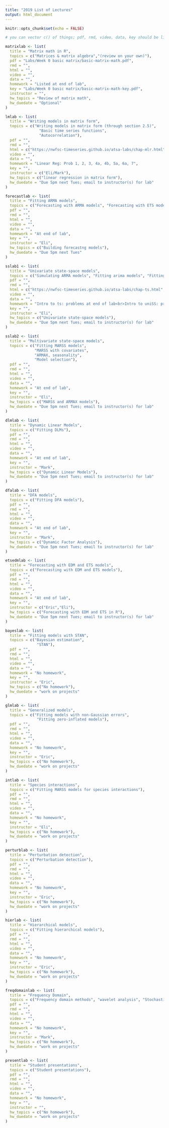 ```yaml
---
title: "2019 List of Lectures"
output: html_document
---
```


```r
knitr::opts_chunk$set(echo = FALSE)
```

```r
# you can vector c() of things; pdf, rmd, video, data, key should be links
```

```r
matrixlab <- list(
  title = "Matrix math in R",
  topics = c("Matrices & matrix algebra","(review on your own)"),
  pdf = "Labs/Week 0 basic matrix/basic-matrix-math.pdf",
  rmd = "",
  html = "",
  video = "",
  data = "",
  homework = "Listed at end of lab",
  key = "Labs/Week 0 basic matrix/basic-matrix-math-key.pdf",
  instructor = "",
  hw_topics = "Review of matrix math",
  hw_duedate = "Optional"
)
```

```r
lmlab <- list(
  title = "Writing models in matrix form",
  topics = c("Writing models in matrix form (through section 2.5)",
               "Basic time series functions",
               "Autocorrelation"),
  pdf = "",
  rmd = "",
  html = c("https://nwfsc-timeseries.github.io/atsa-labs/chap-mlr.html","https://nwfsc-timeseries.github.io/atsa-labs/chap-ts.html"),
  video = "",
  data = "",
  homework = "Linear Reg: Prob 1, 2, 3, 4a, 4b, 5a, 6a, 7",
  key = "",
  instructor = c("Eli/Mark"),
  hw_topics = c("linear regression in matrix form"),
  hw_duedate = "Due 5pm next Tues; email to instructor(s) for lab"
)
```

```r
forecastlab <- list(
  title = "Fitting ARMA models",
  topics = c("Forecasting with ARMA models", "Forecasting with ETS models"),
  pdf = "",
  rmd = "",
  html = "",
  video = "",
  data = "",
  homework = "At end of lab",
  key = "",
  instructor = "Eli",
  hw_topics = c("Building forecastng models"),
  hw_duedate = "Due 5pm next Tues"
)
```

```r
sslab1 <- list(
  title = "Univariate state-space models",
  topics = c("Simulating ARMA models", "Fitting arima models", "Fitting univariate state-space models"),
  pdf = "",
  rmd = "",
  html = c("https://nwfsc-timeseries.github.io/atsa-labs/chap-ts.html", "https://nwfsc-timeseries.github.io/atsa-labs/chap-univariate-state-space.html"),
  video = "",
  data = "",
  homework = "Intro to ts: problems at end of lab<br>Intro to uniSS: problems at end of chapter",
  key = "",
  instructor = "Eli",
  hw_topics = c("Univariate state-space models"),
  hw_duedate = "Due 5pm next Tues; email to instructor(s) for lab"
)
```

```r
sslab2 <- list(
  title = "Multivariate state-space models",
  topics = c("Fitting MARSS models",
             "MARSS with covariates",
             "ARMAX, seasonality",
             "Model selection"),
  pdf = "",
  rmd = "",
  html = "",
  video = "",
  data = "",
  homework = "At end of lab",
  key = "",
  instructor = "Eli",
  hw_topics = c("MARSS and ARMAX models"),
  hw_duedate = "Due 5pm next Tues; email to instructor(s) for lab"
)
```

```r
dlmlab <- list(
  title = "Dynamic Linear Models",
  topics = c("Fitting DLMs"),
  pdf = "",
  rmd = "",
  html = "",
  video = "",
  data = "",
  homework = "At end of lab",
  key = "",
  instructor = "Mark",
  hw_topics = c("Dynamic Linear Models"),
  hw_duedate = "Due 5pm next Tues; email to instructor(s) for lab"
)
```

```r
dfalab <- list(
  title = "DFA models",
  topics = c("Fitting DFA models"),
  pdf = "",
  rmd = "",
  html = "",
  video = "",
  data = "",
  homework = "At end of lab",
  key = "",
  instructor = "Mark",
  hw_topics = c("Dynamic Factor Analysis"),
  hw_duedate = "Due 5pm next Tues; email to instructor(s) for lab"
)
```

```r
etsedmlab <- list(
  title = "Forecasting with EDM and ETS models",
  topics = c("Forecasting with EDM and ETS models"),
  pdf = "",
  rmd = "",
  html = "",
  video = "",
  data = "",
  homework = "At end of lab",
  key = "",
  instructor = c("Eric","Eli"),
  hw_topics = c("Forecasting with EDM and ETS in R"),
  hw_duedate = "Due 5pm next Tues; email to instructor(s) for lab"
)
```

```r
bayeslab <- list(
  title = "Fitting models with STAN",
  topics = c("Bayesian estimation",
              "STAN"),
  pdf = "",
  rmd = "",
  html = "",
  video = "",
  data = "",
  homework = "No homework",
  key = "",
  instructor = "Eric",
  hw_topics = c("No homework"),
  hw_duedate = "work on projects"
)
```


```r
glmlab <- list(
  title = "Generalized models",
  topics = c("Fitting models with non-Gaussian errors",
              "Fitting zero-inflated models"),
  pdf = "",
  rmd = "",
  html = "",
  video = "",
  data = "",
  homework = "No homework",
  key = "",
  instructor = "Eric",
  hw_topics = c("No homework"),
  hw_duedate = "work on projects"
)
```

```r
intlab <- list(
  title = "Species interactions",
  topics = c("Fitting MARSS models for species interactions"),
  pdf = "",
  rmd = "",
  html = "",
  video = "",
  data = "",
  homework = "No homework",
  key = "",
  instructor = "Eli",
  hw_topics = c("No homework"),
  hw_duedate = "work on projects"
)
```

```r
perturblab <- list(
  title = "Perturbation detection",
  topics = c("Perturbation detection"),
  pdf = "",
  rmd = "",
  html = "",
  video = "",
  data = "",
  homework = "No homework",
  key = "",
  instructor = "Eric",
  hw_topics = c("No homework"),
  hw_duedate = "work on projects"
)
```

```r
hierlab <- list(
  title = "Hierarchical models",
  topics = c("Fitting hierarchical models"),
  pdf = "",
  rmd = "",
  html = "",
  video = "",
  data = "",
  homework = "No homework",
  key = "",
  instructor = "Eric",
  hw_topics = c("No homework"),
  hw_duedate = "work on projects"
)
```


```r
freqdomainlab <- list(
  title = "Frequency Domain",
  topics = c("Frequency domain methods", "wavelet analysis", "Stochastic volatility"),
  pdf = "",
  rmd = "",
  html = "",
  video = "",
  data = "",
  homework = "No homework",
  key = "",
  instructor = "Mark",
  hw_topics = c("No homework"),
  hw_duedate = "work on projects"
)
```


```r
presentlab <- list(
  title = "Student presentations",
  topics = c("Student presentations"),
  pdf = "",
  rmd = "",
  html = "",
  video = "",
  data = "",
  homework = "No homework",
  key = "",
  instructor = "",
  hw_topics = c("No homework"),
  hw_duedate = "work on projects"
)
```

